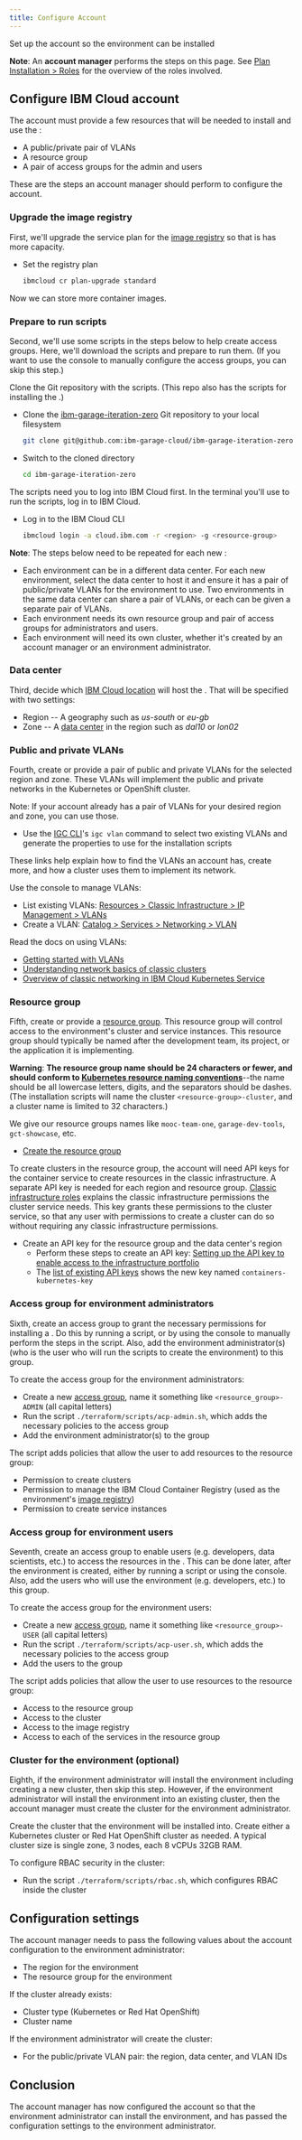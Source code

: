 ```yaml
---
title: Configure Account
---
```



<PageDescription>

Set up the account so the environment can be installed

</PageDescription>


<InlineNotification>

**Note**: An **account manager** performs the steps on this page. See [Plan Installation > Roles](/admin/plan-installation#roles) for the overview of the roles involved.

</InlineNotification>

## Configure IBM Cloud account

The account must provide a few resources that will be needed to install and use the <Globals name="env" />:
- A public/private pair of VLANs
- A resource group
- A pair of access groups for the admin and users

These are the steps an account manager should perform to configure the account.


### Upgrade the image registry

First, we'll upgrade the service plan for the [image registry](/guides/image-registry) so that is has more capacity.

- Set the registry plan

    ```bash
    ibmcloud cr plan-upgrade standard
    ```

Now we can store more container images.


### Prepare to run scripts

Second, we'll use some scripts in the steps below to help create access groups. Here, we'll download the scripts and prepare to run them. (If you want to use the console to manually configure the access groups, you can skip this step.)

Clone the Git repository with the scripts. (This repo also has the scripts for installing the <Globals name="env" />.)

- Clone the [ibm-garage-iteration-zero](https://github.com/ibm-garage-cloud/ibm-garage-iteration-zero) Git repository to your local filesystem
    ```bash
    git clone git@github.com:ibm-garage-cloud/ibm-garage-iteration-zero.git
    ```

- Switch to the cloned directory
    ```bash
    cd ibm-garage-iteration-zero
    ```

The scripts need you to log into IBM Cloud first. In the terminal you'll use to run the scripts, log in to IBM Cloud.

- Log in to the IBM Cloud CLI
    ```bash
    ibmcloud login -a cloud.ibm.com -r <region> -g <resource-group>
    ```


<InlineNotification>

**Note**: The steps below need to be repeated for each new <Globals name="env" />:
- Each environment can be in a different data center. For each new environment, select the data center to host it and ensure it has a pair of public/private VLANs for the environment to use. Two environments in the same data center can share a pair of VLANs, or each can be given a separate pair of VLANs.
- Each environment needs its own resource group and pair of access groups for administrators and users.
- Each environment will need its own cluster, whether it's created by an account manager or an environment administrator.

</InlineNotification>


### Data center

Third, decide which [IBM Cloud location](https://cloud.ibm.com/docs/overview?topic=overview-zero-downtime#ov_intro_reg "Locations for resource deployment") will host the <Globals name="env" />. That will be specified with two settings:
- Region -- A geography such as *us-south* or *eu-gb*
- Zone -- A [data center](https://cloud.ibm.com/docs/overview?topic=overview-zero-downtime#data_center) in the region such as *dal10* or *lon02*


### Public and private VLANs

Fourth, create or provide a pair of public and private VLANs for the selected region and zone. These VLANs will implement the public and private networks in the Kubernetes or OpenShift cluster.

<InlineNotification>

Note: If your account already has a pair of VLANs for your desired region and zone, you can use those.

</InlineNotification>

- Use the [IGC CLI](/getting-started/cli)'s `igc vlan` command to select two existing VLANs and generate the properties to use for the installation scripts

These links help explain how to find the VLANs an account has, create more, and how a cluster uses them to implement its network.

Use the console to manage VLANs:
- List existing VLANs: [Resources > Classic Infrastructure > IP Management > VLANs](https://cloud.ibm.com/classic/network/vlans)
- Create a VLAN: [Catalog > Services > Networking > VLAN](https://cloud.ibm.com/catalog/infrastructure/vlan)

Read the docs on using VLANs:
- [Getting started with VLANs](https://cloud.ibm.com/docs/infrastructure/vlans)
- [Understanding network basics of classic clusters](https://cloud.ibm.com/docs/containers?topic=containers-plan_clusters#plan_basics)
- [Overview of classic networking in IBM Cloud Kubernetes Service](https://cloud.ibm.com/docs/containers?topic=containers-subnets#basics)


### Resource group

Fifth, create or provide a [resource group](https://cloud.ibm.com/docs/resources?topic=resources-rgs). This resource group will control access to the environment's cluster and service instances. This resource group should typically be named after the development team, its project, or the application it is implementing.

<InlineNotification kind="warning">

**Warning**: **The resource group name should be 24 characters or fewer, and should conform to [Kubernetes resource naming conventions](https://kubernetes.io/docs/concepts/overview/working-with-objects/names/#names)**--the name should be all lowercase letters, digits, and the separators should be dashes. (The <Globals name="shortName" /> installation scripts will name the cluster `<resource-group>-cluster`, and a cluster name is limited to 32 characters.)

</InlineNotification>

We give our resource groups names like `mooc-team-one`, `garage-dev-tools`, `gct-showcase`, etc.

- [Create the resource group](https://cloud.ibm.com/account/resource-groups)

To create clusters in the resource group, the account will need API keys for the container service to create resources in the classic infrastructure. A separate API key is needed for each region and resource group. [Classic infrastructure roles](https://cloud.ibm.com/docs/containers?topic=containers-access_reference#infra) explains the classic infrastructure permissions the cluster service needs. This key grants these permissions to the cluster service, so that any user with permissions to create a cluster can do so without requiring any classic infrastructure permissions.

- Create an API key for the resource group and the data center's region
    - Perform these steps to create an API key: [Setting up the API key to enable access to the infrastructure portfolio](https://cloud.ibm.com/docs/containers?topic=containers-users#api_key)
    - The [list of existing API keys](https://cloud.ibm.com/iam/apikeys) shows the new key named `containers-kubernetes-key`


### Access group for environment administrators

Sixth, create an access group to grant the necessary permissions for installing a <Globals name="env" />. Do this by running a script, or by using the console to manually perform the steps in the script. Also, add the environment administrator(s) (who is the user who will run the scripts to create the environment) to this group.

To create the access group for the environment administrators:
- Create a new [access group](https://cloud.ibm.com/docs/iam?topic=iam-account_setup), name it something like `<resource_group>-ADMIN` (all capital letters)
- Run the script `./terraform/scripts/acp-admin.sh`, which adds the necessary policies to the access group
- Add the environment administrator(s) to the group

The script adds policies that allow the user to add resources to the resource group:
- Permission to create clusters
- Permission to manage the IBM Cloud Container Registry (used as the environment's [image registry](/guides/image-registry))
- Permission to create service instances


### Access group for environment users

Seventh, create an access group to enable users (e.g. developers, data scientists, etc.) to access the resources in the <Globals name="env" />. This can be done later, after the environment is created, either by running a script or using the console. Also, add the users who will use the environment (e.g. developers, etc.) to this group.

To create the access group for the environment users:
- Create a new [access group](https://cloud.ibm.com/docs/iam?topic=iam-account_setup), name it something like `<resource_group>-USER` (all capital letters)
- Run the script `./terraform/scripts/acp-user.sh`, which adds the necessary policies to the access group
- Add the users to the group

The script adds policies that allow the user to use resources to the resource group:
- Access to the resource group
- Access to the cluster
- Access to the image registry
- Access to each of the services in the resource group


### Cluster for the environment (optional)

Eighth, if the environment administrator will install the environment including creating a new cluster, then skip this step. However, if the environment administrator will install the environment into an existing cluster, then the account manager must create the cluster for the environment administrator.

Create the cluster that the environment will be installed into. Create either a Kubernetes cluster or Red Hat OpenShift cluster as needed. A typical cluster size is single zone, 3 nodes, each 8 vCPUs 32GB RAM.

To configure RBAC security in the cluster:
- Run the script `./terraform/scripts/rbac.sh`, which configures RBAC inside the cluster


## Configuration settings

The account manager needs to pass the following values about the account configuration to the environment administrator:
- The region for the environment
- The resource group for the environment

If the cluster already exists:
- Cluster type (Kubernetes or Red Hat OpenShift)
- Cluster name

If the environment administrator will create the cluster:
- For the public/private VLAN pair: the region, data center, and VLAN IDs


## Conclusion

The account manager has now configured the account so that the environment administrator can install the environment, and has passed the configuration settings to the environment administrator.
